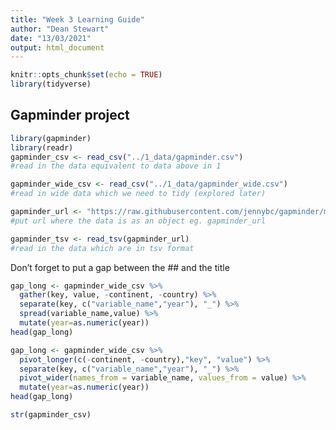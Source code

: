 ```yaml
---
title: "Week 3 Learning Guide"
author: "Dean Stewart"
date: "13/03/2021"
output: html_document
---
```


```r
knitr::opts_chunk$set(echo = TRUE)
library(tidyverse)
```

## Gapminder project

```r
library(gapminder)
library(readr)
gapminder_csv <- read_csv("../1_data/gapminder.csv")
#read in the data equivalent to data above in 1

gapminder_wide_csv <- read_csv("../1_data/gapminder_wide.csv")
#read in wide data which we need to tidy (explored later)

gapminder_url <- "https://raw.githubusercontent.com/jennybc/gapminder/master/inst/extdata/gapminder.tsv"
#put url where the data is as an object eg. gapminder_url

gapminder_tsv <- read_tsv(gapminder_url)
#read in the data which are in tsv format
```


Don't forget to put a gap between the ## and the title


```r
gap_long <- gapminder_wide_csv %>%
  gather(key, value, -continent, -country) %>%
  separate(key, c("variable_name","year"), "_") %>%
  spread(variable_name,value) %>%
  mutate(year=as.numeric(year))
head(gap_long)
```

```r
gap_long <- gapminder_wide_csv %>%
  pivot_longer(c(-continent, -country),"key", "value") %>%
  separate(key, c("variable_name","year"), "_") %>%
  pivot_wider(names_from = variable_name, values_from = value) %>%
  mutate(year=as.numeric(year))
head(gap_long)
```


```r
str(gapminder_csv)
```

